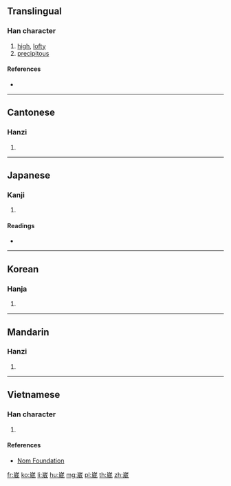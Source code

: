 ==Translingual==

===Han character===
{{Han char|rn=46|rad=山|as=09|sn=12|four=22253|canj=UIHV|ids=⿱山威}}

# [[high]], [[lofty]]
# [[precipitous]]

====References====
* {{Han ref|kx=0315.210|dkj=08244|dj=0616.130|hdz=10785.120|uh=5D34|ud=23860|bh=B451|bd=46161}}

----

==Cantonese==

===Hanzi===
{{yue-hanzi|jyut=[[wai1]]|y=wai1}}

# {{defn|lang=yue|sort=山09}}

----

==Japanese==

===Kanji===
{{ja-kanji|grade=|rs=山09}}

# {{defn|lang=ja|sort=山09}}

====Readings====
* {{ja-readings|on=[[わい]] (wai), [[え]] (e), [[い]] (i)|kun=}}

----

==Korean==

===Hanja===
{{ko-hanja|hangeul=외,위|rv=|mr=}}

# {{defn|lang=ko|sort=山09}}

----

==Mandarin==

===Hanzi===
{{cmn-hanzi|pin=[[wǎi]] ([[wai3]]), [[wēi]] ([[wei1]])|wg=wai<sup>3</sup>, wei<sup>1</sup>}}

# {{defn|lang=cmn|sort=山09}}

----

==Vietnamese==

===Han character===
{{vi-readings|rs=山09|hanviet=út}}

# {{defn|lang=vi|sort=山09}}

====References====
* [http://nomfoundation.org/common/nom_details.php?codepoint=5d34 Nom Foundation]

[[fr:崴]]
[[ko:崴]]
[[li:崴]]
[[hu:崴]]
[[mg:崴]]
[[pl:崴]]
[[th:崴]]
[[zh:崴]]